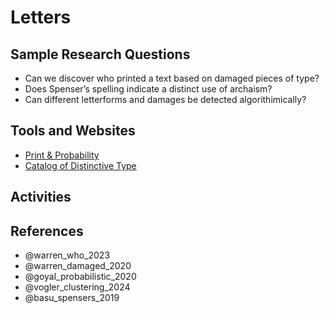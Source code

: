 # Letters

## Sample Research Questions

- Can we discover who printed a text based on damaged pieces of type?
- Does Spenser's spelling indicate a distinct use of archaism?
- Can different letterforms and damages be detected algorithimically?

## Tools and Websites

- [Print & Probability](https://printprobability.org/)
- [Catalog of Distinctive Type](https://cdt.library.cmu.edu/?pq_year_early=1644&pq_year_late=1715)

## Activities

## References

- @warren_who_2023
- @warren_damaged_2020
- @goyal_probabilistic_2020
- @vogler_clustering_2024
- @basu_spensers_2019
